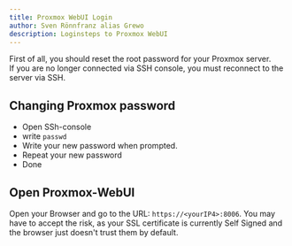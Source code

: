 ```yaml
---
title: Proxmox WebUI Login
author: Sven Rönnfranz alias Grewo
description: Loginsteps to Proxmox WebUI
---
```


First of all, you should reset the root password for your Proxmox server.<br/>
If you are no longer connected via SSH console, you must reconnect to the server via SSH.

## Changing Proxmox password
* Open SSh-console
* write `passwd`
* Write your new password when prompted.
* Repeat your new password
* Done

## Open Proxmox-WebUI
Open your Browser and go to the URL: `https://<yourIP4>:8006`.
You may have to accept the risk, as your SSL certificate is currently Self Signed and<br/>
the browser just doesn't trust them by default. 
